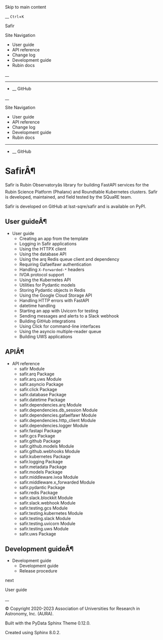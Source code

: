 Skip to main content

__ `Ctrl`+`K`

Safir

Site Navigation 

  * User guide 
  * API reference 
  * Change log 
  * Development guide 
  * Rubin docs 



__

______

  * __ GitHub



__

Site Navigation 

  * User guide 
  * API reference 
  * Change log 
  * Development guide 
  * Rubin docs 



______

  * __ GitHub



# SafirÂ¶

Safir is Rubin Observatoryâs library for building FastAPI services for the Rubin Science Platform (Phalanx) and Roundtable Kubernetes clusters. Safir is developed, maintained, and field tested by the SQuaRE team.

Safir is developed on GitHub at lsst-sqre/safir and is available on PyPI.

## User guideÂ¶

  * User guide
    * Creating an app from the template
    * Logging in Safir applications
    * Using the HTTPX client
    * Using the database API
    * Using the arq Redis queue client and dependency
    * Requiring Gafaelfawr authentication
    * Handling `X-Forwarded-*` headers
    * IVOA protocol support
    * Using the Kubernetes API
    * Utilities for Pydantic models
    * Storing Pydantic objects in Redis
    * Using the Google Cloud Storage API
    * Handling HTTP errors with FastAPI
    * datetime handling
    * Starting an app with Uvicorn for testing
    * Sending messages and alerts to a Slack webhook
    * Building GitHub integrations
    * Using Click for command-line interfaces
    * Using the asyncio multiple-reader queue
    * Building UWS applications



## APIÂ¶

  * API reference
    * safir Module
    * safir.arq Package
    * safir.arq.uws Module
    * safir.asyncio Package
    * safir.click Package
    * safir.database Package
    * safir.datetime Package
    * safir.dependencies.arq Module
    * safir.dependencies.db_session Module
    * safir.dependencies.gafaelfawr Module
    * safir.dependencies.http_client Module
    * safir.dependencies.logger Module
    * safir.fastapi Package
    * safir.gcs Package
    * safir.github Package
    * safir.github.models Module
    * safir.github.webhooks Module
    * safir.kubernetes Package
    * safir.logging Package
    * safir.metadata Package
    * safir.models Package
    * safir.middleware.ivoa Module
    * safir.middleware.x_forwarded Module
    * safir.pydantic Package
    * safir.redis Package
    * safir.slack.blockkit Module
    * safir.slack.webhook Module
    * safir.testing.gcs Module
    * safir.testing.kubernetes Module
    * safir.testing.slack Module
    * safir.testing.uvicorn Module
    * safir.testing.uws Module
    * safir.uws Package



## Development guideÂ¶

  * Development guide
    * Development guide
    * Release procedure



next

User guide

__

© Copyright 2020-2023 Association of Universities for Research in Astronomy, Inc. (AURA).  


Built with the  PyData Sphinx Theme  0.12.0. 

Created using Sphinx 8.0.2.  

